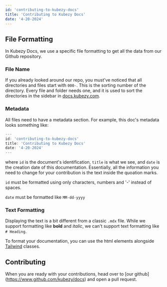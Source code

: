 ```yaml
---
id: 'contributing-to-kubezy-docs'
title: 'Contributing to Kubezy Docs'
date: '4-20-2024'
---
```


<h2>File Formatting</h2>

In Kubezy Docs, we use a specific file formatting to get all the data
from our Github repository.

<h3>File Name</h3>

If you already looked around our repo, you must've noticed that all directories
and files start with `000-`. This is the sorting number of the directory.
Every file and folder needs one, and it is used to sort the directories
in the sidebar in [docs.kubezy.com](http://docs.kubezy.com).


<h3>Metadata</h3>

All files need to have a metadata section. For example, this doc's metadata
looks something like:

```ts
---
id: 'contributing-to-kubezy-docs'
title: 'Contributing to Kubezy Docs'
date: '4-20-2024'
---
```

where `id` is the document's identification, `title` is what we see,
and `date` is the creation date of this documentation. Essentially,
all the information you need to change for your contribution is the
text inside the quoation marks.


`id` must be formatted using only characters, numbers and '-' instead of spaces.

`date` must be formatted like `MM-dd-yyyy`


<h3>Text Formatting</h3>

Displaying the text is a bit different from a classic `.mdx` file. While
we support formatting like **bold** and *italic*, we can't support
text formatting like `# Heading`.

To format your documentation, you can use the html elements
alongside [Tailwind](https://tailwindcss.com/) classes.

<h2>Contributing</h2>

When you are ready with your contributions, head over to [our github]
(https://www.github.com/kubezy/docs) and open a pull request.